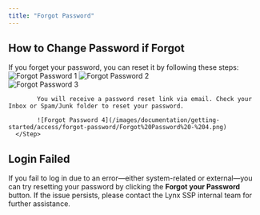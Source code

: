 ```yaml
---
title: "Forgot Password"
---
```


## How to Change Password if Forgot
If you forget your password, you can reset it by following these steps:
<Steps>
      <Step title="Go to the Login Page">
      </Step>
      <Step title="Click the 'Forgot your Password' button">
            ![Forgot Password 1](/images/documentation/getting-started/access/forgot-password/Forgot%20Password%20-%201.png)
      </Step>
      <Step title="Enter your Email Address to request a password reset">
            ![Forgot Password 2](/images/documentation/getting-started/access/forgot-password/Forgot%20Password%20-%202.png)           
      </Step>
      <Step title="Click the 'Send Password Reset Link' button">
            ![Forgot Password 3](/images/documentation/getting-started/access/forgot-password/Forgot%20Password%20-%203.png)        

            You will receive a password reset link via email. Check your Inbox or Spam/Junk folder to reset your password.

            ![Forgot Password 4](/images/documentation/getting-started/access/forgot-password/Forgot%20Password%20-%204.png)
      </Step> 
</Steps>

## Login Failed
If you fail to log in due to an error—either system-related or external—you can try resetting your password by clicking the **Forgot your Password** button. If the issue persists, please contact the Lynx SSP internal team for further assistance.

